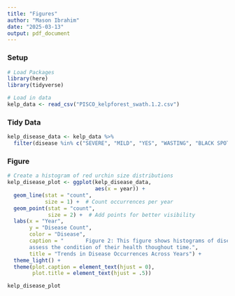 ```yaml
---
title: "Figures"
author: "Mason Ibrahim"
date: "2025-03-13"
output: pdf_document
---
```


### Setup
```r
# Load Packages
library(here)
library(tidyverse)

# Load in data
kelp_data <- read_csv("PISCO_kelpforest_swath.1.2.csv")
```
### Tidy Data
```r
kelp_disease_data <- kelp_data %>% 
  filter(disease %in% c("SEVERE", "MILD", "YES", "WASTING", "BLACK SPOT"))
```

### Figure
```r
# Create a histogram of red urchin size distributions
kelp_disease_plot <- ggplot(kelp_disease_data,
                            aes(x = year)) +
  geom_line(stat = "count",
            size = 1) +  # Count occurrences per year
  geom_point(stat = "count",
             size = 2) +  # Add points for better visibility
  labs(x = "Year", 
       y = "Disease Count", 
       color = "Disease",
       caption = "       Figure 2: This figure shows histograms of disease presence found in California kelp forests and can be used to 
       assess the condition of their health thoughout time.",
       title = "Trends in Disease Occurrences Across Years") +
  theme_light() +
  theme(plot.caption = element_text(hjust = 0),
        plot.title = element_text(hjust = .5))

kelp_disease_plot
```


